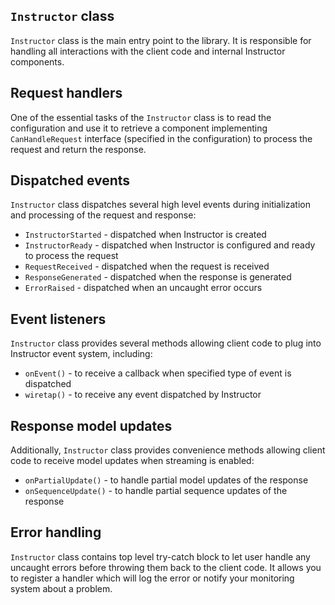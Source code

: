 ## `Instructor` class

`Instructor` class is the main entry point to the library. It is responsible for
handling all interactions with the client code and internal Instructor components.


## Request handlers

One of the essential tasks of the `Instructor` class is to read the configuration
and use it to retrieve a component implementing `CanHandleRequest` interface (specified in the configuration) to process the request and return the response.


## Dispatched events

`Instructor` class dispatches several high level events during initialization and processing
of the request and response:

 - `InstructorStarted` - dispatched when Instructor is created
 - `InstructorReady` - dispatched when Instructor is configured and ready to process the request
 - `RequestReceived` - dispatched when the request is received
 - `ResponseGenerated` - dispatched when the response is generated
 - `ErrorRaised` - dispatched when an uncaught error occurs


## Event listeners

`Instructor` class provides several methods allowing client code to plug
into Instructor event system, including:
 - `onEvent()` - to receive a callback when specified type of event is dispatched
 - `wiretap()` - to receive any event dispatched by Instructor


## Response model updates

Additionally, `Instructor` class provides convenience methods allowing client code to
receive model updates when streaming is enabled:

 - `onPartialUpdate()` - to handle partial model updates of the response
 - `onSequenceUpdate()` - to handle partial sequence updates of the response


## Error handling

`Instructor` class contains top level try-catch block to let user handle any uncaught
errors before throwing them back to the client code. It allows you to register a handler
which will log the error or notify your monitoring system about a problem.
